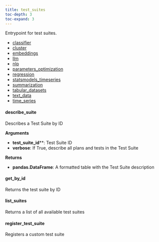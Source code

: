 ```yaml
---
title: test_suites
toc-depth: 3
toc-expand: 3
---
```


Entrypoint for test suites.







- [classifier](test_suites/classifier.qmd)
- [cluster](test_suites/cluster.qmd)
- [embeddings](test_suites/embeddings.qmd)
- [llm](test_suites/llm.qmd)
- [nlp](test_suites/nlp.qmd)
- [parameters_optimization](test_suites/parameters_optimization.qmd)
- [regression](test_suites/regression.qmd)
- [statsmodels_timeseries](test_suites/statsmodels_timeseries.qmd)
- [summarization](test_suites/summarization.qmd)
- [tabular_datasets](test_suites/tabular_datasets.qmd)
- [text_data](test_suites/text_data.qmd)
- [time_series](test_suites/time_series.qmd)

                                 
#### describe_suite

Describes a Test Suite by ID

**Arguments**

- **test_suite_id****: Test Suite ID
- **verbose**: If True, describe all plans and tests in the Test Suite

**Returns**

- **pandas.DataFrame**: A formatted table with the Test Suite description




 
#### get_by_id

Returns the test suite by ID




 
#### list_suites

Returns a list of all available test suites




 
#### register_test_suite

Registers a custom test suite




 
